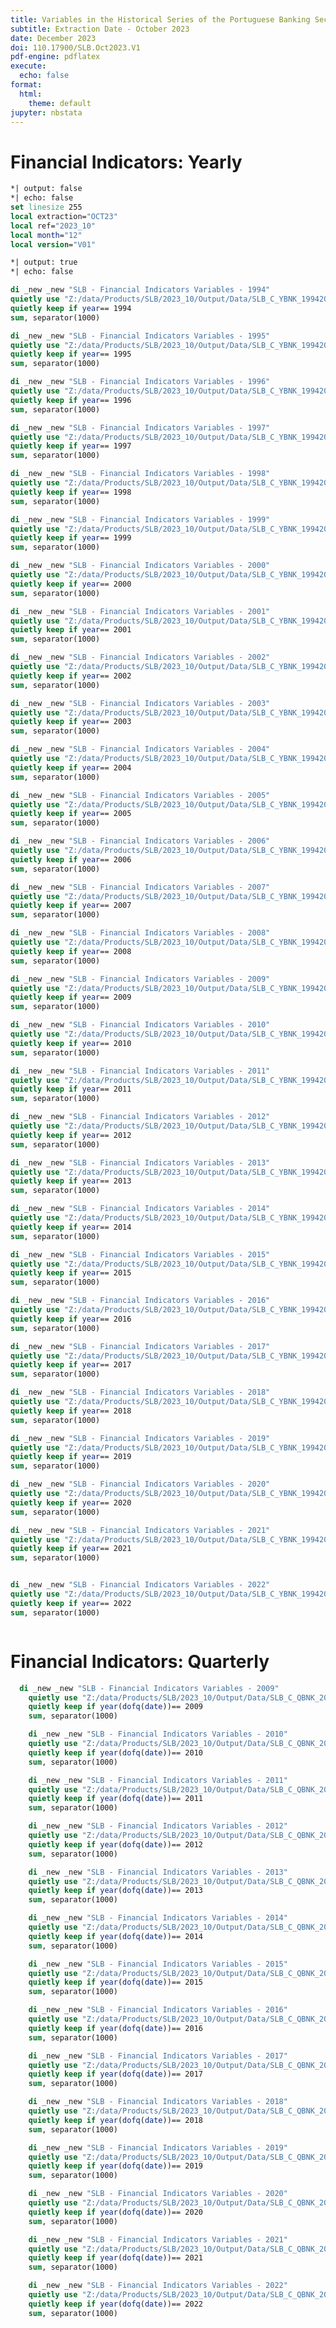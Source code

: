 ```yaml
---
title: Variables in the Historical Series of the Portuguese Banking Sector Database -- Descriptive statistics
subtitle: Extraction Date - October 2023
date: December 2023
doi: 110.17900/SLB.Oct2023.V1
pdf-engine: pdflatex
execute:
  echo: false
format:
  html:
    theme: default
jupyter: nbstata
---
```


# Financial Indicators: Yearly

```stata
*| output: false
*| echo: false
set linesize 255
local extraction="OCT23"
local ref="2023_10"
local month="12"
local version="V01"
```

```stata
*| output: true
*| echo: false

di _new _new "SLB - Financial Indicators Variables - 1994"
quietly use "Z:/data/Products/SLB/2023_10/Output/Data/SLB_C_YBNK_19942022_OCT23_QA3_V01.dta", clear
quietly keep if year== 1994
sum, separator(1000)

di _new _new "SLB - Financial Indicators Variables - 1995"
quietly use "Z:/data/Products/SLB/2023_10/Output/Data/SLB_C_YBNK_19942022_OCT23_QA3_V01.dta", clear
quietly keep if year== 1995
sum, separator(1000)

di _new _new "SLB - Financial Indicators Variables - 1996"
quietly use "Z:/data/Products/SLB/2023_10/Output/Data/SLB_C_YBNK_19942022_OCT23_QA3_V01.dta", clear
quietly keep if year== 1996
sum, separator(1000)

di _new _new "SLB - Financial Indicators Variables - 1997"
quietly use "Z:/data/Products/SLB/2023_10/Output/Data/SLB_C_YBNK_19942022_OCT23_QA3_V01.dta", clear
quietly keep if year== 1997
sum, separator(1000)

di _new _new "SLB - Financial Indicators Variables - 1998"
quietly use "Z:/data/Products/SLB/2023_10/Output/Data/SLB_C_YBNK_19942022_OCT23_QA3_V01.dta", clear
quietly keep if year== 1998
sum, separator(1000)

di _new _new "SLB - Financial Indicators Variables - 1999"
quietly use "Z:/data/Products/SLB/2023_10/Output/Data/SLB_C_YBNK_19942022_OCT23_QA3_V01.dta", clear
quietly keep if year== 1999
sum, separator(1000)

di _new _new "SLB - Financial Indicators Variables - 2000"
quietly use "Z:/data/Products/SLB/2023_10/Output/Data/SLB_C_YBNK_19942022_OCT23_QA3_V01.dta", clear
quietly keep if year== 2000
sum, separator(1000)

di _new _new "SLB - Financial Indicators Variables - 2001"
quietly use "Z:/data/Products/SLB/2023_10/Output/Data/SLB_C_YBNK_19942022_OCT23_QA3_V01.dta", clear
quietly keep if year== 2001
sum, separator(1000)

di _new _new "SLB - Financial Indicators Variables - 2002"
quietly use "Z:/data/Products/SLB/2023_10/Output/Data/SLB_C_YBNK_19942022_OCT23_QA3_V01.dta", clear
quietly keep if year== 2002
sum, separator(1000)

di _new _new "SLB - Financial Indicators Variables - 2003"
quietly use "Z:/data/Products/SLB/2023_10/Output/Data/SLB_C_YBNK_19942022_OCT23_QA3_V01.dta", clear
quietly keep if year== 2003
sum, separator(1000)

di _new _new "SLB - Financial Indicators Variables - 2004"
quietly use "Z:/data/Products/SLB/2023_10/Output/Data/SLB_C_YBNK_19942022_OCT23_QA3_V01.dta", clear
quietly keep if year== 2004
sum, separator(1000)

di _new _new "SLB - Financial Indicators Variables - 2005"
quietly use "Z:/data/Products/SLB/2023_10/Output/Data/SLB_C_YBNK_19942022_OCT23_QA3_V01.dta", clear
quietly keep if year== 2005
sum, separator(1000)

di _new _new "SLB - Financial Indicators Variables - 2006"
quietly use "Z:/data/Products/SLB/2023_10/Output/Data/SLB_C_YBNK_19942022_OCT23_QA3_V01.dta", clear
quietly keep if year== 2006
sum, separator(1000)

di _new _new "SLB - Financial Indicators Variables - 2007"
quietly use "Z:/data/Products/SLB/2023_10/Output/Data/SLB_C_YBNK_19942022_OCT23_QA3_V01.dta", clear
quietly keep if year== 2007
sum, separator(1000)

di _new _new "SLB - Financial Indicators Variables - 2008"
quietly use "Z:/data/Products/SLB/2023_10/Output/Data/SLB_C_YBNK_19942022_OCT23_QA3_V01.dta", clear
quietly keep if year== 2008
sum, separator(1000)

di _new _new "SLB - Financial Indicators Variables - 2009"
quietly use "Z:/data/Products/SLB/2023_10/Output/Data/SLB_C_YBNK_19942022_OCT23_QA3_V01.dta", clear
quietly keep if year== 2009
sum, separator(1000)

di _new _new "SLB - Financial Indicators Variables - 2010"
quietly use "Z:/data/Products/SLB/2023_10/Output/Data/SLB_C_YBNK_19942022_OCT23_QA3_V01.dta", clear
quietly keep if year== 2010
sum, separator(1000)

di _new _new "SLB - Financial Indicators Variables - 2011"
quietly use "Z:/data/Products/SLB/2023_10/Output/Data/SLB_C_YBNK_19942022_OCT23_QA3_V01.dta", clear
quietly keep if year== 2011
sum, separator(1000)

di _new _new "SLB - Financial Indicators Variables - 2012"
quietly use "Z:/data/Products/SLB/2023_10/Output/Data/SLB_C_YBNK_19942022_OCT23_QA3_V01.dta", clear
quietly keep if year== 2012
sum, separator(1000)

di _new _new "SLB - Financial Indicators Variables - 2013"
quietly use "Z:/data/Products/SLB/2023_10/Output/Data/SLB_C_YBNK_19942022_OCT23_QA3_V01.dta", clear
quietly keep if year== 2013
sum, separator(1000)

di _new _new "SLB - Financial Indicators Variables - 2014"
quietly use "Z:/data/Products/SLB/2023_10/Output/Data/SLB_C_YBNK_19942022_OCT23_QA3_V01.dta", clear
quietly keep if year== 2014
sum, separator(1000)

di _new _new "SLB - Financial Indicators Variables - 2015"
quietly use "Z:/data/Products/SLB/2023_10/Output/Data/SLB_C_YBNK_19942022_OCT23_QA3_V01.dta", clear
quietly keep if year== 2015
sum, separator(1000)

di _new _new "SLB - Financial Indicators Variables - 2016"
quietly use "Z:/data/Products/SLB/2023_10/Output/Data/SLB_C_YBNK_19942022_OCT23_QA3_V01.dta", clear
quietly keep if year== 2016
sum, separator(1000)

di _new _new "SLB - Financial Indicators Variables - 2017"
quietly use "Z:/data/Products/SLB/2023_10/Output/Data/SLB_C_YBNK_19942022_OCT23_QA3_V01.dta", clear
quietly keep if year== 2017
sum, separator(1000)

di _new _new "SLB - Financial Indicators Variables - 2018"
quietly use "Z:/data/Products/SLB/2023_10/Output/Data/SLB_C_YBNK_19942022_OCT23_QA3_V01.dta", clear
quietly keep if year== 2018
sum, separator(1000)

di _new _new "SLB - Financial Indicators Variables - 2019"
quietly use "Z:/data/Products/SLB/2023_10/Output/Data/SLB_C_YBNK_19942022_OCT23_QA3_V01.dta", clear
quietly keep if year== 2019
sum, separator(1000)

di _new _new "SLB - Financial Indicators Variables - 2020"
quietly use "Z:/data/Products/SLB/2023_10/Output/Data/SLB_C_YBNK_19942022_OCT23_QA3_V01.dta", clear
quietly keep if year== 2020
sum, separator(1000)

di _new _new "SLB - Financial Indicators Variables - 2021"
quietly use "Z:/data/Products/SLB/2023_10/Output/Data/SLB_C_YBNK_19942022_OCT23_QA3_V01.dta", clear
quietly keep if year== 2021
sum, separator(1000)


di _new _new "SLB - Financial Indicators Variables - 2022"
quietly use "Z:/data/Products/SLB/2023_10/Output/Data/SLB_C_YBNK_19942022_OCT23_QA3_V01.dta", clear
quietly keep if year== 2022
sum, separator(1000)



```

# Financial Indicators: Quarterly

```stata
  di _new _new "SLB - Financial Indicators Variables - 2009"
    quietly use "Z:/data/Products/SLB/2023_10/Output/Data/SLB_C_QBNK_20092022_OCT23_QA3_V01.dta", clear
    quietly keep if year(dofq(date))== 2009
    sum, separator(1000)

    di _new _new "SLB - Financial Indicators Variables - 2010"
    quietly use "Z:/data/Products/SLB/2023_10/Output/Data/SLB_C_QBNK_20092022_OCT23_QA3_V01.dta", clear
    quietly keep if year(dofq(date))== 2010
    sum, separator(1000)

    di _new _new "SLB - Financial Indicators Variables - 2011"
    quietly use "Z:/data/Products/SLB/2023_10/Output/Data/SLB_C_QBNK_20092022_OCT23_QA3_V01.dta", clear
    quietly keep if year(dofq(date))== 2011
    sum, separator(1000)

    di _new _new "SLB - Financial Indicators Variables - 2012"
    quietly use "Z:/data/Products/SLB/2023_10/Output/Data/SLB_C_QBNK_20092022_OCT23_QA3_V01.dta", clear
    quietly keep if year(dofq(date))== 2012
    sum, separator(1000)

    di _new _new "SLB - Financial Indicators Variables - 2013"
    quietly use "Z:/data/Products/SLB/2023_10/Output/Data/SLB_C_QBNK_20092022_OCT23_QA3_V01.dta", clear
    quietly keep if year(dofq(date))== 2013
    sum, separator(1000)

    di _new _new "SLB - Financial Indicators Variables - 2014"
    quietly use "Z:/data/Products/SLB/2023_10/Output/Data/SLB_C_QBNK_20092022_OCT23_QA3_V01.dta", clear
    quietly keep if year(dofq(date))== 2014
    sum, separator(1000)

    di _new _new "SLB - Financial Indicators Variables - 2015"
    quietly use "Z:/data/Products/SLB/2023_10/Output/Data/SLB_C_QBNK_20092022_OCT23_QA3_V01.dta", clear
    quietly keep if year(dofq(date))== 2015
    sum, separator(1000)

    di _new _new "SLB - Financial Indicators Variables - 2016"
    quietly use "Z:/data/Products/SLB/2023_10/Output/Data/SLB_C_QBNK_20092022_OCT23_QA3_V01.dta", clear
    quietly keep if year(dofq(date))== 2016
    sum, separator(1000)

    di _new _new "SLB - Financial Indicators Variables - 2017"
    quietly use "Z:/data/Products/SLB/2023_10/Output/Data/SLB_C_QBNK_20092022_OCT23_QA3_V01.dta", clear
    quietly keep if year(dofq(date))== 2017
    sum, separator(1000)

    di _new _new "SLB - Financial Indicators Variables - 2018"
    quietly use "Z:/data/Products/SLB/2023_10/Output/Data/SLB_C_QBNK_20092022_OCT23_QA3_V01.dta", clear
    quietly keep if year(dofq(date))== 2018
    sum, separator(1000)

    di _new _new "SLB - Financial Indicators Variables - 2019"
    quietly use "Z:/data/Products/SLB/2023_10/Output/Data/SLB_C_QBNK_20092022_OCT23_QA3_V01.dta", clear
    quietly keep if year(dofq(date))== 2019
    sum, separator(1000)

    di _new _new "SLB - Financial Indicators Variables - 2020"
    quietly use "Z:/data/Products/SLB/2023_10/Output/Data/SLB_C_QBNK_20092022_OCT23_QA3_V01.dta", clear
    quietly keep if year(dofq(date))== 2020
    sum, separator(1000)

    di _new _new "SLB - Financial Indicators Variables - 2021"
    quietly use "Z:/data/Products/SLB/2023_10/Output/Data/SLB_C_QBNK_20092022_OCT23_QA3_V01.dta", clear
    quietly keep if year(dofq(date))== 2021
    sum, separator(1000)

    di _new _new "SLB - Financial Indicators Variables - 2022"
    quietly use "Z:/data/Products/SLB/2023_10/Output/Data/SLB_C_QBNK_20092022_OCT23_QA3_V01.dta", clear
    quietly keep if year(dofq(date))== 2022
    sum, separator(1000)

    
```


